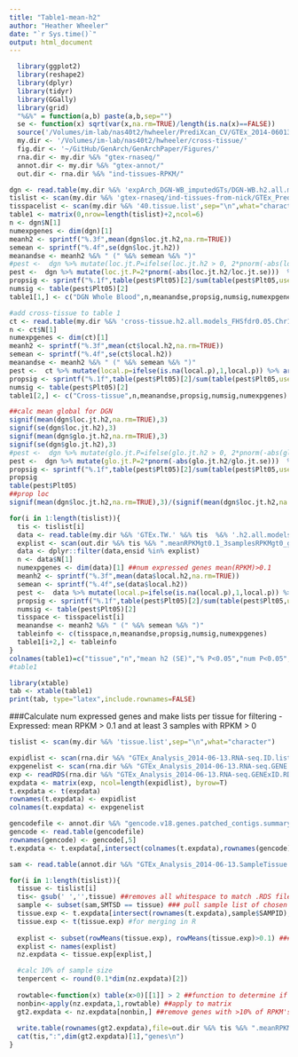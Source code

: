 ```yaml
---
title: "Table1-mean-h2"
author: "Heather Wheeler"
date: "`r Sys.time()`"
output: html_document
---
```


```r
  library(ggplot2)
  library(reshape2)
  library(dplyr)
  library(tidyr)
  library(GGally)
  library(grid)
  "%&%" = function(a,b) paste(a,b,sep="")
  se <- function(x) sqrt(var(x,na.rm=TRUE)/length(is.na(x)==FALSE))
  source('/Volumes/im-lab/nas40t2/hwheeler/PrediXcan_CV/GTEx_2014-06013_release/transfers/PrediXmod/Paper_plots/multiplot.R')
  my.dir <- '/Volumes/im-lab/nas40t2/hwheeler/cross-tissue/'
  fig.dir <- '~/GitHub/GenArch/GenArchPaper/Figures/'
  rna.dir <- my.dir %&% "gtex-rnaseq/"
  annot.dir <- my.dir %&% "gtex-annot/"
  out.dir <- rna.dir %&% "ind-tissues-RPKM/"
```

```r
dgn <- read.table(my.dir %&% 'expArch_DGN-WB_imputedGTs/DGN-WB.h2.all.models_FHSfdr0.05.Chr1-22_globalAll_reml-no-constrain.2015-12-15.txt',header=T)
tislist <- scan(my.dir %&% 'gtex-rnaseq/ind-tissues-from-nick/GTEx_PrediXmod.tissue.list',sep="\n",what="character")
tisspacelist <- scan(my.dir %&% '40.tissue.list',sep="\n",what="character")
table1 <- matrix(0,nrow=length(tislist)+2,ncol=6)
n <- dgn$N[1]
numexpgenes <- dim(dgn)[1] 
meanh2 <- sprintf("%.3f",mean(dgn$loc.jt.h2,na.rm=TRUE))
semean <- sprintf("%.4f",se(dgn$loc.jt.h2))
meanandse <- meanh2 %&% " (" %&% semean %&% ")"
#pest <-  dgn %>% mutate(loc.jt.P=ifelse(loc.jt.h2 > 0, 2*pnorm(-abs(loc.jt.h2/loc.jt.se)),1))  %>% arrange(loc.jt.h2) %>% mutate(Plt05=loc.jt.P<0.05) 
pest <-  dgn %>% mutate(loc.jt.P=2*pnorm(-abs(loc.jt.h2/loc.jt.se)))  %>% arrange(loc.jt.h2) %>% mutate(Plt05=loc.jt.P<0.05)
propsig <- sprintf("%.1f",table(pest$Plt05)[2]/sum(table(pest$Plt05,useNA="i"))*100)
numsig <- table(pest$Plt05)[2]
table1[1,] <- c("DGN Whole Blood",n,meanandse,propsig,numsig,numexpgenes)

#add cross-tissue to table 1
ct <- read.table(my.dir %&% 'cross-tissue.h2.all.models_FHSfdr0.05.Chr1-22_globaleQTLOtherChr_reml-no-constrain.2015-12-14.txt',header=T)
n <- ct$N[1]
numexpgenes <- dim(ct)[1] 
meanh2 <- sprintf("%.3f",mean(ct$local.h2,na.rm=TRUE))
semean <- sprintf("%.4f",se(ct$local.h2))
meanandse <- meanh2 %&% " (" %&% semean %&% ")"
pest <-  ct %>% mutate(local.p=ifelse(is.na(local.p),1,local.p)) %>% arrange(local.h2) %>% mutate(Plt05=local.p<0.05)
propsig <- sprintf("%.1f",table(pest$Plt05)[2]/sum(table(pest$Plt05,useNA="i"))*100)
numsig <- table(pest$Plt05)[2]
table1[2,] <- c("Cross-tissue",n,meanandse,propsig,numsig,numexpgenes)

##calc mean global for DGN
signif(mean(dgn$loc.jt.h2,na.rm=TRUE),3)
signif(se(dgn$loc.jt.h2),3)
signif(mean(dgn$glo.jt.h2,na.rm=TRUE),3)
signif(se(dgn$glo.jt.h2),3)
#pest <-  dgn %>% mutate(glo.jt.P=ifelse(glo.jt.h2 > 0, 2*pnorm(-abs(glo.jt.h2/glo.jt.se)),1))  %>% arrange(glo.jt.h2) %>% mutate(Plt05=glo.jt.P<0.05) 
pest <-  dgn %>% mutate(glo.jt.P=2*pnorm(-abs(glo.jt.h2/glo.jt.se)))  %>% arrange(glo.jt.h2) %>% mutate(Plt05=glo.jt.P<0.05) 
propsig <- sprintf("%.1f",table(pest$Plt05)[2]/sum(table(pest$Plt05,useNA="i"))*100)
propsig
table(pest$Plt05)
##prop loc
signif(mean(dgn$loc.jt.h2,na.rm=TRUE),3)/(signif(mean(dgn$loc.jt.h2,na.rm=TRUE),3)+signif(mean(dgn$glo.jt.h2,na.rm=TRUE),3))

for(i in 1:length(tislist)){
  tis <- tislist[i]
  data <- read.table(my.dir %&% 'GTEx.TW.' %&% tis  %&% '.h2.all.models_FHSfdr0.05.Chr1-22_globaleQTLOtherChr_reml-no-constrain.2015-12-14.txt',header=T,sep="\t")  
  explist <- scan(out.dir %&% tis %&% ".meanRPKMgt0.1_3samplesRPKMgt0_genelist","c")
  data <- dplyr::filter(data,ensid %in% explist)
  n <- data$N[1]
  numexpgenes <- dim(data)[1] ##num expressed genes mean(RPKM)>0.1
  meanh2 <- sprintf("%.3f",mean(data$local.h2,na.rm=TRUE))
  semean <- sprintf("%.4f",se(data$local.h2))
  pest <-  data %>% mutate(local.p=ifelse(is.na(local.p),1,local.p)) %>% arrange(local.h2) %>% mutate(Plt05=local.p<0.05) 
  propsig <- sprintf("%.1f",table(pest$Plt05)[2]/sum(table(pest$Plt05,useNA="i"))*100)
  numsig <- table(pest$Plt05)[2]
  tisspace <- tisspacelist[i]
  meanandse <- meanh2 %&% " (" %&% semean %&% ")"
  tableinfo <- c(tisspace,n,meanandse,propsig,numsig,numexpgenes)
  table1[i+2,] <- tableinfo
}
colnames(table1)=c("tissue","n","mean h2 (SE)","% P<0.05","num P<0.05","num expressed")
#table1

library(xtable)
tab <- xtable(table1)
print(tab, type="latex",include.rownames=FALSE)
```


###Calculate num expressed genes and make lists per tissue for filtering
- Expressed: mean RPKM > 0.1 and at least 3 samples with RPKM > 0 
```r
tislist <- scan(my.dir %&% 'tissue.list',sep="\n",what="character")

expidlist <- scan(rna.dir %&% "GTEx_Analysis_2014-06-13.RNA-seq.ID.list","character")
expgenelist <- scan(rna.dir %&% "GTEx_Analysis_2014-06-13.RNA-seq.GENE.list","character")
exp <- readRDS(rna.dir %&% "GTEx_Analysis_2014-06-13.RNA-seq.GENExID.RDS")
expdata <- matrix(exp, ncol=length(expidlist), byrow=T)
t.expdata <- t(expdata)
rownames(t.expdata) <- expidlist
colnames(t.expdata) <- expgenelist

gencodefile <- annot.dir %&% "gencode.v18.genes.patched_contigs.summary.protein"
gencode <- read.table(gencodefile)
rownames(gencode) <- gencode[,5]
t.expdata <- t.expdata[,intersect(colnames(t.expdata),rownames(gencode))] ###pull protein coding gene expression data

sam <- read.table(annot.dir %&% "GTEx_Analysis_2014-06-13.SampleTissue.annot",header=T,sep="\t")

for(i in 1:length(tislist)){
  tissue <- tislist[i]
  tis<- gsub(' ','',tissue) ##removes all whitespace to match .RDS files
  sample <- subset(sam,SMTSD == tissue) ### pull sample list of chosen tissue
  tissue.exp <- t.expdata[intersect(rownames(t.expdata),sample$SAMPID),] ###pull expression data for chosen tissue###
  tissue.exp <- t(tissue.exp) #for merging in R
  
  explist <- subset(rowMeans(tissue.exp), rowMeans(tissue.exp)>0.1) ###pull genes with mean expression > 0.1###
  explist <- names(explist)
  nz.expdata <- tissue.exp[explist,]

  #calc 10% of sample size
  tenpercent <- round(0.1*dim(nz.expdata)[2])
  
  rowtable<-function(x) table(x>0)[[1]] > 2 ##function to determine if >2 samples have exp levels >0
  nonbin<-apply(nz.expdata,1,rowtable) ##apply to matrix
  gt2.expdata <- nz.expdata[nonbin,] ##remove genes with >10% of RPKM's==0
  
  write.table(rownames(gt2.expdata),file=out.dir %&% tis %&% ".meanRPKMgt0.1_3samplesRPKMgt0_genelist",quote=FALSE,col.names = FALSE,row.names=FALSE)
  cat(tis,":",dim(gt2.expdata)[1],"genes\n")
}
```